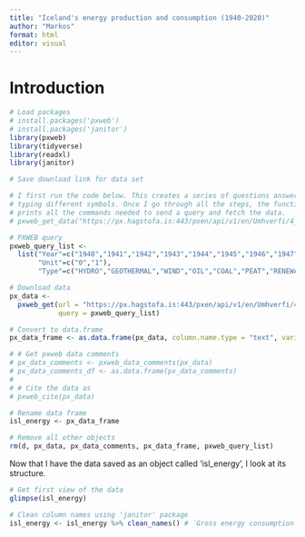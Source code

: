 ```yaml
---
title: "Iceland's energy production and consumption (1940-2020)"
author: "Markos"
format: html
editor: visual
---
```


# Introduction

```r
# Load packages
# install.packages('pxweb')
# install.packages('janitor')
library(pxweb)
library(tidyverse)
library(readxl)
library(janitor)
```

```r
# Save download link for data set

# I first run the code below. This creates a series of questions answerable by
# typing different symbols. Once I go through all the steps, the functions 
# prints all the commands needed to send a query and fetch the data.
# pxweb_get_data("https://px.hagstofa.is:443/pxen/api/v1/en/Umhverfi/4_orkumal/2_framleidslaognotkun/IDN02102.px")

# PXWEB query 
pxweb_query_list <- 
  list("Year"=c("1940","1941","1942","1943","1944","1945","1946","1947","1948","1949","1950","1951","1952","1953","1954","1955","1956","1957","1958","1959","1960","1961","1962","1963","1964","1965","1966","1967","1968","1969","1970","1971","1972","1973","1974","1975","1976","1977","1978","1979","1980","1981","1982","1983","1984","1985","1986","1987","1988","1989","1990","1991","1992","1993","1994","1995","1996","1997","1998","1999","2000","2001","2002","2003","2004","2005","2006","2007","2008","2009","2010","2011","2012","2013","2014","2015","2016","2017","2018","2019","2020"),
       "Unit"=c("0","1"),
       "Type"=c("HYDRO","GEOTHERMAL","WIND","OIL","COAL","PEAT","RENEWABLE","TOTAL","TOTAL_NATIONAL","TOTAL_IMPORT"))

# Download data 
px_data <- 
  pxweb_get(url = "https://px.hagstofa.is:443/pxen/api/v1/en/Umhverfi/4_orkumal/2_framleidslaognotkun/IDN02102.px",
            query = pxweb_query_list)

# Convert to data.frame 
px_data_frame <- as.data.frame(px_data, column.name.type = "text", variable.value.type = "text")

# # Get pxweb data comments 
# px_data_comments <- pxweb_data_comments(px_data)
# px_data_comments_df <- as.data.frame(px_data_comments)
# 
# # Cite the data as 
# pxweb_cite(px_data)

# Rename data frame
isl_energy <- px_data_frame

# Remove all other objects
rm(d, px_data, px_data_comments, px_data_frame, pxweb_query_list)
```

Now that I have the data saved as an object called 'isl_energy', I look at its structure.

```r
# Get first view of the data
glimpse(isl_energy)
```

```r
# Clean column names using 'janitor' package
isl_energy <- isl_energy %>% clean_names() # `Gross energy consumption by source` becomes gross_energy_consumption_by_source
```

